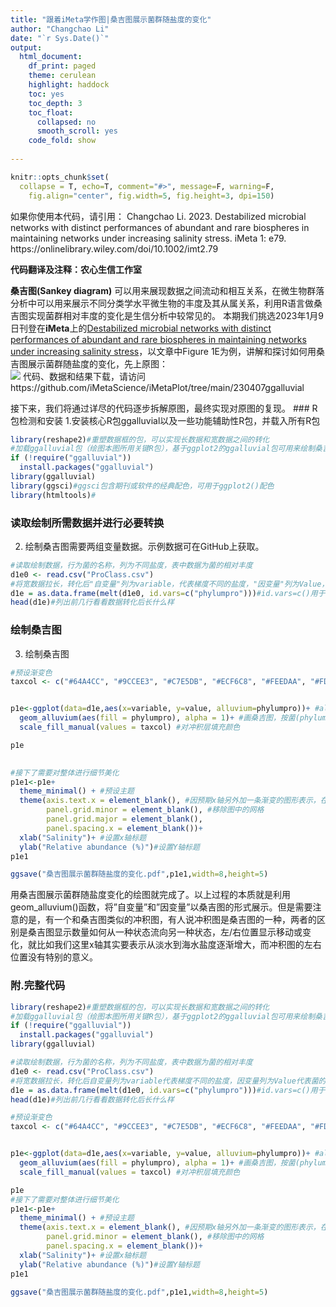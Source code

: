 ```yaml
---
title: "跟着iMeta学作图|桑吉图展示菌群随盐度的变化"
author: "Changchao Li"
date: "`r Sys.Date()`"
output:
  html_document:
    df_print: paged
    theme: cerulean
    highlight: haddock
    toc: yes
    toc_depth: 3
    toc_float:
      collapsed: no
      smooth_scroll: yes
    code_fold: show
    
---
```


```r
knitr::opts_chunk$set(
  collapse = T, echo=T, comment="#>", message=F, warning=F,
	fig.align="center", fig.width=5, fig.height=3, dpi=150)
```


如果你使用本代码，请引用：
Changchao Li. 2023. Destabilized microbial networks with distinct performances of abundant and rare biospheres in maintaining networks under increasing salinity stress. iMeta 1: e79.  https://onlinelibrary.wiley.com/doi/10.1002/imt2.79

**代码翻译及注释：农心生信工作室**<br />

**桑吉图(Sankey diagram)**  可以用来展现数据之间流动和相互关系，在微生物群落分析中可以用来展示不同分类学水平微生物的丰度及其从属关系，利用R语言做桑吉图实现菌群相对丰度的变化是生信分析中较常见的。
本期我们挑选2023年1月9日刊登在**iMeta**上的[Destabilized microbial networks with distinct performances of abundant and rare biospheres in maintaining networks under increasing salinity stress](https://onlinelibrary.wiley.com/doi/10.1002/imt2.79)，以文章中Figure 1E为例，讲解和探讨如何用桑吉图展示菌群随盐度的变化，先上原图：<br />
![](./fig1ab.png)
代码、数据和结果下载，请访问https://github.com/iMetaScience/iMetaPlot/tree/main/230407ggalluvial

接下来，我们将通过详尽的代码逐步拆解原图，最终实现对原图的复现。
### R包检测和安装
1.安装核心R包ggalluvial以及一些功能辅助性R包，并载入所有R包
```r
library(reshape2)#重塑数据框的包，可以实现长数据和宽数据之间的转化
#加载ggalluvial包（绘图本图所用关键R包），基于ggplot2的ggalluvial包可用来绘制桑吉图
if (!require("ggalluvial"))
  install.packages("ggalluvial")
library(ggalluvial)
library(ggsci)#ggsci包含期刊或软件的经典配色，可用于ggplot2()配色
library(htmltools)#
```

### 读取绘制所需数据并进行必要转换
2. 绘制桑吉图需要两组变量数据。示例数据可在GitHub上获取。
```r
#读取绘制数据，行为菌的名称，列为不同盐度，表中数据为菌的相对丰度
d1e0 <- read.csv("ProClass.csv")
#将宽数据拉长，转化后"自变量"列为variable，代表梯度不同的盐度，"因变量"列为Value，代表菌的相对丰度
d1e = as.data.frame(melt(d1e0, id.vars=c("phylumpro")))#id.vars=c()用于指定要保留的字段
head(d1e)#列出前几行看看数据转化后长什么样

```

### 绘制桑吉图
3. 绘制桑吉图
```r
#预设渐变色
taxcol <- c("#64A4CC", "#9CCEE3", "#C7E5DB", "#ECF6C8", "#FEEDAA", "#FDC980", "#F89D59","#E75B3A", "#D7191C")


p1e<-ggplot(data=d1e,aes(x=variable, y=value, alluvium=phylumpro))+ #alluvium=设置冲积层，在这里将菌(phylumpro)设置冲积层
  geom_alluvium(aes(fill = phylumpro), alpha = 1)+ #画桑吉图，按菌(phylumpro)进行颜色填充
  scale_fill_manual(values = taxcol) #对冲积层填充颜色

p1e  
  
```

```r
#接下了需要对整体进行细节美化
p1e1<-p1e+ 
  theme_minimal() + #预设主题
  theme(axis.text.x = element_blank(), #因预期x轴另外加一条渐变的图形表示，在这里取消x轴
        panel.grid.minor = element_blank(), #移除图中的网格
        panel.grid.major = element_blank(),
        panel.spacing.x = element_blank())+
  xlab("Salinity")+ #设置x轴标题
  ylab("Relative abundance (%)")#设置Y轴标题
p1e1

ggsave("桑吉图展示菌群随盐度的变化.pdf",p1e1,width=8,height=5)
```

用桑吉图展示菌群随盐度变化的绘图就完成了。以上过程的本质就是利用geom_alluvium()函数，将"自变量"和"因变量"以桑吉图的形式展示。但是需要注意的是，有一个和桑吉图类似的冲积图，有人说冲积图是桑吉图的一种，两者的区别是桑吉图显示数量如何从一种状态流向另一种状态，左/右位置显示移动或变化，就比如我们这里x轴其实要表示从淡水到海水盐度逐渐增大，而冲积图的左右位置没有特别的意义。


### 附.完整代码
```r
library(reshape2)#重塑数据框的包，可以实现长数据和宽数据之间的转化
#加载ggalluvial包（绘图本图所用关键R包），基于ggplot2的ggalluvial包可用来绘制桑吉图
if (!require("ggalluvial"))
  install.packages("ggalluvial")
library(ggalluvial)

#读取绘制数据，行为菌的名称，列为不同盐度，表中数据为菌的相对丰度
d1e0 <- read.csv("ProClass.csv")
#将宽数据拉长，转化后自变量列为variable代表梯度不同的盐度，因变量列为Value代表菌的相对丰度
d1e = as.data.frame(melt(d1e0, id.vars=c("phylumpro")))#id.vars=c()用于指定要保留的字段
head(d1e)#列出前几行看看数据转化后长什么样

#预设渐变色
taxcol <- c("#64A4CC", "#9CCEE3", "#C7E5DB", "#ECF6C8", "#FEEDAA", "#FDC980", "#F89D59","#E75B3A", "#D7191C")


p1e<-ggplot(data=d1e,aes(x=variable, y=value, alluvium=phylumpro))+ #alluvium=设置冲积层，在这里将菌(phylumpro)设置冲积层
  geom_alluvium(aes(fill = phylumpro), alpha = 1)+ #画桑吉图，按菌(phylumpro)进行颜色填充
  scale_fill_manual(values = taxcol) #对冲积层填充颜色

p1e  
#接下了需要对整体进行细节美化
p1e1<-p1e+ 
  theme_minimal() + #预设主题
  theme(axis.text.x = element_blank(), #因预期x轴另外加一条渐变的图形表示，在这里取消x轴
        panel.grid.minor = element_blank(), #移除图中的网格
        panel.spacing.x = element_blank())+
  xlab("Salinity")+ #设置x轴标题
  ylab("Relative abundance (%)")#设置Y轴标题
p1e1

ggsave("桑吉图展示菌群随盐度的变化.pdf",p1e1,width=8,height=5)
```